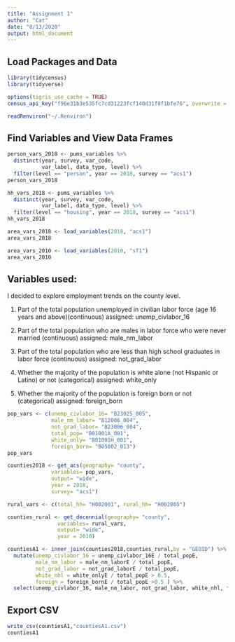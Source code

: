 ```yaml
---
title: "Assignment 1"
author: "Cat"
date: "8/13/2020"
output: html_document
---
```

## Load Packages and Data

```r
library(tidycensus)
library(tidyverse)
```


```r
options(tigris_use_cache = TRUE)
census_api_key("f96e31b3e535fc7cd31223fcf140d31f8f1bfe76", overwrite = TRUE, install = TRUE)

readRenviron("~/.Renviron")
```
## Find Variables and View Data Frames
```r
person_vars_2018 <- pums_variables %>%
  distinct(year, survey, var_code, 
           var_label, data_type, level) %>%
  filter(level == "person", year == 2018, survey == "acs1")
person_vars_2018
```

```r
hh_vars_2018 <- pums_variables %>%
  distinct(year, survey, var_code, 
           var_label, data_type, level) %>%
  filter(level == "housing", year == 2018, survey == "acs1")
hh_vars_2018
```

```r
area_vars_2018 <- load_variables(2018, "acs1")
area_vars_2018
```
```r
area_vars_2010 <- load_variables(2010, "sf1")
area_vars_2010
```
## Variables used: 
I decided to explore employment trends on the county level. 

1. Part of the total population unemployed in civilian labor force (age 16 years and above)(continuous)
assigned: unemp_civlabor_16

2. Part of the total population who are males in labor force who were never married (continuous)
assigned: male_nm_labor

3. Part of the total population who are less than high school graduates in labor force (continuous)
assigned: not_grad_labor

4. Whether the majority of the population is white alone (not Hispanic or Latino) or not (categorical)
assigned: white_only

5. Whether the majority of the population is foreign born or not (categorical)
assigned: foreign_born
```r
pop_vars <- c(unemp_civlabor_16= "B23025_005", 
              male_nm_labor= "B12006_004",
              not_grad_labor= "B23006_004", 
              total_pop= "B01001A_001", 
              white_only= "B01001H_001",
              foreign_born= "B05002_013")
pop_vars
```


```r
counties2018 <- get_acs(geography= "county", 
              variables= pop_vars, 
              output= "wide", 
              year = 2018, 
              survey= "acs1")

rural_vars <- c(total_hh= "H002001", rural_hh= "H002005")

counties_rural <- get_decennial(geography= "county",
                variables= rural_vars, 
                output= "wide", 
                year = 2010)

countiesA1 <- inner_join(counties2018,counties_rural,by = "GEOID") %>% 
  mutate(unemp_civlabor_16 = unemp_civlabor_16E / total_popE,
         male_nm_labor = male_nm_laborE / total_popE, 
         not_grad_labor = not_grad_laborE / total_popE, 
         white_nhl = white_onlyE / total_popE > 0.5,
         foreign = foreign_bornE / total_popE >0.5 ) %>% 
  select(unemp_civlabor_16, male_nm_labor, not_grad_labor, white_nhl, foreign)
```
## Export CSV 
```r
write_csv(countiesA1,"countiesA1.csv")
countiesA1
```
